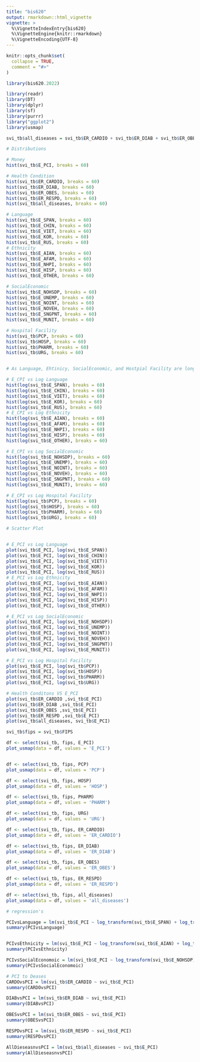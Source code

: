 ```yaml
---
title: "bis620"
output: rmarkdown::html_vignette
vignette: >
  %\VignetteIndexEntry{bis620}
  %\VignetteEngine{knitr::rmarkdown}
  %\VignetteEncoding{UTF-8}
---
```


```r
knitr::opts_chunk$set(
  collapse = TRUE,
  comment = "#>"
)
```

```r

library(bis620.2022)

library(readr)
library(DT)
library(dplyr)
library(sf)
library(purrr)
library("ggplot2")
library(usmap)
```


```r
svi_tb$all_diseases = svi_tb$ER_CARDIO + svi_tb$ER_DIAB + svi_tb$ER_OBES + svi_tb$ER_RESPD
```




```r
# Distributions

# Money
hist(svi_tb$E_PCI, breaks = 60)

# Health Condition
hist(svi_tb$ER_CARDIO, breaks = 60)
hist(svi_tb$ER_DIAB, breaks = 60)
hist(svi_tb$ER_OBES, breaks = 60)
hist(svi_tb$ER_RESPD, breaks = 60)
hist(svi_tb$all_diseases, breaks = 60)

# Language
hist(svi_tb$E_SPAN, breaks = 60)
hist(svi_tb$E_CHIN, breaks = 60)
hist(svi_tb$E_VIET, breaks = 60)
hist(svi_tb$E_KOR, breaks = 60)
hist(svi_tb$E_RUS, breaks = 60)
# Ethnicity
hist(svi_tb$E_AIAN, breaks = 60)
hist(svi_tb$E_AFAM, breaks = 60)
hist(svi_tb$E_NHPI, breaks = 60)
hist(svi_tb$E_HISP, breaks = 60)
hist(svi_tb$E_OTHER, breaks = 60)

# SocialEconomic
hist(svi_tb$E_NOHSDP, breaks = 60)
hist(svi_tb$E_UNEMP, breaks = 60)
hist(svi_tb$E_NOINT, breaks = 60)
hist(svi_tb$E_NOVEH, breaks = 60)
hist(svi_tb$E_SNGPNT, breaks = 60)
hist(svi_tb$E_MUNIT, breaks = 60)

# Hospital Facility
hist(svi_tb$PCP, breaks = 60)
hist(svi_tb$HOSP, breaks = 60)
hist(svi_tb$PHARM, breaks = 60)
hist(svi_tb$URG, breaks = 60)


# As Language, Ehtinicy, SocialEconomic, and Hostpial Facility are long tail, We use log transformation

# E_CPI vs Log Language 
hist(log(svi_tb$E_SPAN), breaks = 60)
hist(log(svi_tb$E_CHIN), breaks = 60)
hist(log(svi_tb$E_VIET), breaks = 60)
hist(log(svi_tb$E_KOR), breaks = 60)
hist(log(svi_tb$E_RUS), breaks = 60)
# E_CPI vs Log Ethnicity
hist(log(svi_tb$E_AIAN), breaks = 60)
hist(log(svi_tb$E_AFAM), breaks = 60)
hist(log(svi_tb$E_NHPI), breaks = 60)
hist(log(svi_tb$E_HISP), breaks = 60)
hist(log(svi_tb$E_OTHER), breaks = 60)

# E_CPI vs Log SocialEconomic
hist(log(svi_tb$E_NOHSDP), breaks = 60)
hist(log(svi_tb$E_UNEMP), breaks = 60)
hist(log(svi_tb$E_NOINT), breaks = 60)
hist(log(svi_tb$E_NOVEH), breaks = 60)
hist(log(svi_tb$E_SNGPNT), breaks = 60)
hist(log(svi_tb$E_MUNIT), breaks = 60)

# E_CPI vs Log Hospital Facility
hist(log(svi_tb$PCP), breaks = 60)
hist(log(svi_tb$HOSP), breaks = 60)
hist(log(svi_tb$PHARM), breaks = 60)
hist(log(svi_tb$URG), breaks = 60)


```
```r
# Scatter Plot


# E_PCI vs Log Language
plot(svi_tb$E_PCI, log(svi_tb$E_SPAN))
plot(svi_tb$E_PCI, log(svi_tb$E_CHIN))
plot(svi_tb$E_PCI, log(svi_tb$E_VIET))
plot(svi_tb$E_PCI, log(svi_tb$E_KOR))
plot(svi_tb$E_PCI, log(svi_tb$E_RUS))
# E_PCI vs Log Ethnicity
plot(svi_tb$E_PCI, log(svi_tb$E_AIAN))
plot(svi_tb$E_PCI, log(svi_tb$E_AFAM))
plot(svi_tb$E_PCI, log(svi_tb$E_NHPI))
plot(svi_tb$E_PCI, log(svi_tb$E_HISP))
plot(svi_tb$E_PCI, log(svi_tb$E_OTHER))

# E_PCI vs Log SocialEconomic
plot(svi_tb$E_PCI, log(svi_tb$E_NOHSDP))
plot(svi_tb$E_PCI, log(svi_tb$E_UNEMP))
plot(svi_tb$E_PCI, log(svi_tb$E_NOINT))
plot(svi_tb$E_PCI, log(svi_tb$E_NOVEH))
plot(svi_tb$E_PCI, log(svi_tb$E_SNGPNT))
plot(svi_tb$E_PCI, log(svi_tb$E_MUNIT))

# E_PCI vs Log Hospital Facility
plot(svi_tb$E_PCI, log(svi_tb$PCP))
plot(svi_tb$E_PCI, log(svi_tb$HOSP))
plot(svi_tb$E_PCI, log(svi_tb$PHARM))
plot(svi_tb$E_PCI, log(svi_tb$URG))

# Health Conditons VS E_PCI
plot(svi_tb$ER_CARDIO ,svi_tb$E_PCI)
plot(svi_tb$ER_DIAB ,svi_tb$E_PCI)
plot(svi_tb$ER_OBES ,svi_tb$E_PCI)
plot(svi_tb$ER_RESPD ,svi_tb$E_PCI)
plot(svi_tb$all_diseases, svi_tb$E_PCI)

```



```r
svi_tb$fips = svi_tb$FIPS

df <- select(svi_tb, fips, E_PCI)
plot_usmap(data = df, values = 'E_PCI')


df <- select(svi_tb, fips, PCP)
plot_usmap(data = df, values = 'PCP')

df <- select(svi_tb, fips, HOSP)
plot_usmap(data = df, values = 'HOSP')

df <- select(svi_tb, fips, PHARM)
plot_usmap(data = df, values = 'PHARM')

df <- select(svi_tb, fips, URG)
plot_usmap(data = df, values = 'URG')

df <- select(svi_tb, fips, ER_CARDIO)
plot_usmap(data = df, values = 'ER_CARDIO')

df <- select(svi_tb, fips, ER_DIAB)
plot_usmap(data = df, values = 'ER_DIAB')

df <- select(svi_tb, fips, ER_OBES)
plot_usmap(data = df, values = 'ER_OBES')

df <- select(svi_tb, fips, ER_RESPD)
plot_usmap(data = df, values = 'ER_RESPD')

df <- select(svi_tb, fips, all_diseases)
plot_usmap(data = df, values = 'all_diseases')
```


```r
# regression's

PCIvsLanguage = lm(svi_tb$E_PCI ~ log_transform(svi_tb$E_SPAN) + log_transform(svi_tb$E_CHIN) + log_transform(svi_tb$E_VIET) + log_transform(svi_tb$E_KOR) + log_transform(svi_tb$E_RUS))
summary(PCIvsLanguage)


PCIvsEthnicity = lm(svi_tb$E_PCI ~ log_transform(svi_tb$E_AIAN) + log_transform(svi_tb$E_AFAM) + log_transform(svi_tb$E_NHPI) + log_transform(svi_tb$E_HISP) + log_transform(svi_tb$E_OTHER))
summary(PCIvsEthnicity)

PCIvsSocialEconomoic = lm(svi_tb$E_PCI ~ log_transform(svi_tb$E_NOHSDP) + log_transform(svi_tb$E_UNEMP) + log_transform(svi_tb$E_NOVEH) + log_transform(svi_tb$E_SNGPNT) + log_transform(svi_tb$E_MUNIT))
summary(PCIvsSocialEconomoic)

# PCI to Deases
CARDOvsPCI = lm(svi_tb$ER_CARDIO ~ svi_tb$E_PCI)
summary(CARDOvsPCI)

DIABvsPCI = lm(svi_tb$ER_DIAB ~ svi_tb$E_PCI)
summary(DIABvsPCI)

OBESvsPCI = lm(svi_tb$ER_OBES ~ svi_tb$E_PCI)
summary(OBESvsPCI)

RESPDvsPCI = lm(svi_tb$ER_RESPD ~ svi_tb$E_PCI)
summary(RESPDvsPCI)

AllDieseasnvsPCI = lm(svi_tb$all_diseases ~ svi_tb$E_PCI)
summary(AllDieseasnvsPCI)

```
